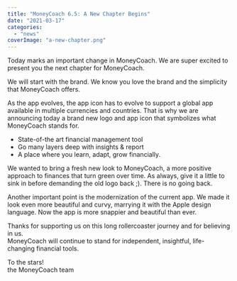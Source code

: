 ```yaml
---
title: "MoneyCoach 6.5: A New Chapter Begins"
date: "2021-03-17"
categories: 
  - "news"
coverImage: "a-new-chapter.png"
---
```


Today marks an important change in MoneyCoach. We are super excited to present you the next chapter for MoneyCoach.

We will start with the brand. We know you love the brand and the simplicity that MoneyCoach offers.

As the app evolves, the app icon has to evolve to support a global app available in multiple currencies and countries. That is why we are announcing today a brand new logo and app icon that symbolizes what MoneyCoach stands for.

- State-of-the art financial management tool
- Go many layers deep with insights & report
- A place where you learn, adapt, grow financially.

We wanted to bring a fresh new look to MoneyCoach, a more positive approach to finances that turn green over time. As always, give it a little to sink in before demanding the old logo back ;). There is no going back.

Another important point is the modernization of the current app. We made it look even more beautiful and curvy, marrying it with the Apple design language. Now the app is more snappier and beautiful than ever.

Thanks for supporting us on this long rollercoaster journey and for believing in us.  
MoneyCoach will continue to stand for independent, insightful, life-changing financial tools.

To the stars!  
the MoneyCoach team